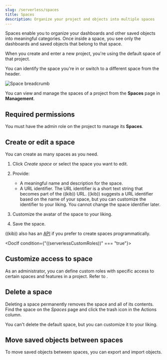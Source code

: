 ```yaml
---
slug: /serverless/spaces
title: Spaces
description: Organize your project and objects into multiple spaces
---
```


Spaces enable you to organize your dashboards and other saved
objects into meaningful categories. Once inside a space, you see only
the dashboards and saved objects that belong to that space.

When you create and enter a new project, you're using the default space of that project.

You can identify the space you're in or switch to a different space from the header.

![Space breadcrumb](../images/space-breadcrumb.png)

You can view and manage the spaces of a project from the **Spaces** page in **Management**.

## Required permissions

You must have the admin role on the project to manage its **Spaces**.

## Create or edit a space

You can create as many spaces as you need. 

1. Click *Create space* or select the space you want to edit.

2. Provide:
    - A meaningful name and description for the space.
    - A URL identifier. The URL identifier is a short text string that becomes part of the ((kib)) URL. ((kib)) suggests a URL identifier based on the name of your space, but you can customize the identifier to your liking. You cannot change the space identifier later.

3. Customize the avatar of the space to your liking.

4. Save the space.

((kib)) also has an [API](https://www.elastic.co/docs/api/doc/serverless)
if you prefer to create spaces programmatically.

<DocIf condition={"((serverlessCustomRoles))" === "true"}>
## Customize access to space

As an administrator, you can define custom roles with specific access to certain spaces and features in a project. Refer to <DocLink slug="/serverless/custom-roles"/>.
</DocIf>

## Delete a space

Deleting a space permanently removes the space and all of its contents.
Find the space on the *Spaces* page and click the trash icon in the Actions column.

You can't delete the default space, but you can customize it to your liking.

## Move saved objects between spaces

To move saved objects between spaces, you can <DocLink slug="/serverless/saved-objects">export and import objects</DocLink>.
